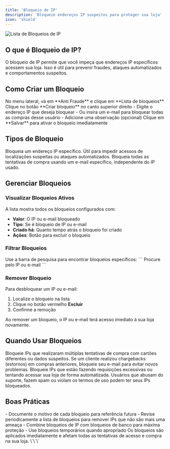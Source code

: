 ```yaml
---
title: 'Bloqueio de IP'
description: 'Bloqueie endereços IP suspeitos para proteger sua loja'
icon: 'shield'
---
```


<img src="https://hebbkx1anhila5yf.public.blob.vercel-storage.com/%7B819B2D34-C9A2-49CE-9F57-C79C95C09FEA%7D-GloMpvb2HF2pKzMOyiQg5ywuhVV4Wp.png" alt="Lista de Bloqueios de IP" />

## O que é Bloqueio de IP?

O bloqueio de IP permite que você impeça que endereços IP específicos acessem sua loja. Isso é útil para prevenir fraudes, ataques automatizados e comportamentos suspeitos.

## Como Criar um Bloqueio

<Steps>
  <Step title="Acessar Lista de Bloqueios">
    No menu lateral, vá em **Anti Fraude** e clique em **Lista de bloqueios**
  </Step>
  
  <Step title="Criar Novo Bloqueio">
    Clique no botão **Criar bloqueio** no canto superior direito
  </Step>
  
  <Step title="Inserir Informações">
    - Digite o endereço IP que deseja bloquear
    - Ou insira um e-mail para bloquear todas as compras desse usuário
    - Adicione uma observação (opcional)
  </Step>
  
  <Step title="Confirmar Bloqueio">
    Clique em **Salvar** para ativar o bloqueio imediatamente
  </Step>
</Steps>

## Tipos de Bloqueio

<CardGroup cols={2}>
  <Card title="Bloqueio por IP" icon="network-wired">
    Bloqueia um endereço IP específico. Útil para impedir acessos de localizações suspeitas ou ataques automatizados.
  </Card>
  
  <Card title="Bloqueio por E-mail" icon="envelope">
    Bloqueia todas as tentativas de compra usando um e-mail específico, independente do IP usado.
  </Card>
</CardGroup>

## Gerenciar Bloqueios

### Visualizar Bloqueios Ativos

A lista mostra todos os bloqueios configurados com:
- **Valor**: O IP ou e-mail bloqueado
- **Tipo**: Se é bloqueio de IP ou e-mail
- **Criado há**: Quanto tempo atrás o bloqueio foi criado
- **Ações**: Botão para excluir o bloqueio

### Filtrar Bloqueios

Use a barra de pesquisa para encontrar bloqueios específicos:
\`\`\`
Procure pelo IP ou e-mail
\`\`\`

### Remover Bloqueio

Para desbloquear um IP ou e-mail:
1. Localize o bloqueio na lista
2. Clique no botão vermelho **Excluir**
3. Confirme a remoção

<Warning>
  Ao remover um bloqueio, o IP ou e-mail terá acesso imediato à sua loja novamente.
</Warning>

## Quando Usar Bloqueios

<AccordionGroup>
  <Accordion title="Tentativas de Fraude" icon="triangle-exclamation">
    Bloqueie IPs que realizaram múltiplas tentativas de compra com cartões diferentes ou dados suspeitos.
  </Accordion>
  
  <Accordion title="Chargebacks Recorrentes" icon="credit-card">
    Se um cliente realizou chargebacks (estornos) em compras anteriores, bloqueie seu e-mail para evitar novos problemas.
  </Accordion>
  
  <Accordion title="Ataques Automatizados" icon="robot">
    Bloqueie IPs que estão fazendo requisições excessivas ou tentando acessar sua loja de forma automatizada.
  </Accordion>
  
  <Accordion title="Comportamento Abusivo" icon="ban">
    Usuários que abusam do suporte, fazem spam ou violam os termos de uso podem ter seus IPs bloqueados.
  </Accordion>
</AccordionGroup>

## Boas Práticas

<Tip>
  - Documente o motivo de cada bloqueio para referência futura
  - Revise periodicamente a lista de bloqueios para remover IPs que não são mais uma ameaça
  - Combine bloqueios de IP com bloqueios de banco para máxima proteção
  - Use bloqueios temporários quando apropriado
</Tip>

<Info>
  Os bloqueios são aplicados imediatamente e afetam todas as tentativas de acesso e compra na sua loja.
</Info>
\`\`\`
